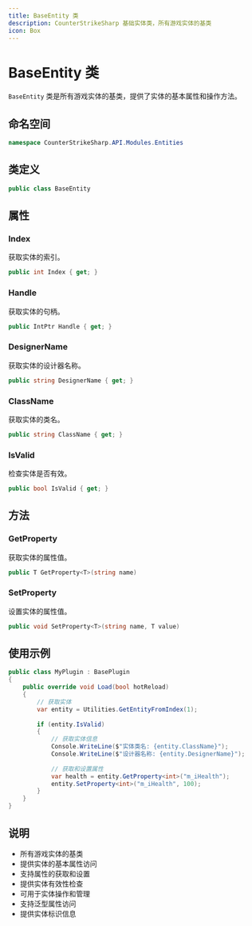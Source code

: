 ```yaml
---
title: BaseEntity 类
description: CounterStrikeSharp 基础实体类，所有游戏实体的基类
icon: Box
---
```


# BaseEntity 类

`BaseEntity` 类是所有游戏实体的基类，提供了实体的基本属性和操作方法。

## 命名空间

```csharp
namespace CounterStrikeSharp.API.Modules.Entities
```

## 类定义

```csharp
public class BaseEntity
```

## 属性

### Index

获取实体的索引。

```csharp
public int Index { get; }
```

### Handle

获取实体的句柄。

```csharp
public IntPtr Handle { get; }
```

### DesignerName

获取实体的设计器名称。

```csharp
public string DesignerName { get; }
```

### ClassName

获取实体的类名。

```csharp
public string ClassName { get; }
```

### IsValid

检查实体是否有效。

```csharp
public bool IsValid { get; }
```

## 方法

### GetProperty<T>

获取实体的属性值。

```csharp
public T GetProperty<T>(string name)
```

### SetProperty<T>

设置实体的属性值。

```csharp
public void SetProperty<T>(string name, T value)
```

## 使用示例

```csharp
public class MyPlugin : BasePlugin
{
    public override void Load(bool hotReload)
    {
        // 获取实体
        var entity = Utilities.GetEntityFromIndex(1);
        
        if (entity.IsValid)
        {
            // 获取实体信息
            Console.WriteLine($"实体类名: {entity.ClassName}");
            Console.WriteLine($"设计器名称: {entity.DesignerName}");
            
            // 获取和设置属性
            var health = entity.GetProperty<int>("m_iHealth");
            entity.SetProperty<int>("m_iHealth", 100);
        }
    }
}
```

## 说明

- 所有游戏实体的基类
- 提供实体的基本属性访问
- 支持属性的获取和设置
- 提供实体有效性检查
- 可用于实体操作和管理
- 支持泛型属性访问
- 提供实体标识信息 